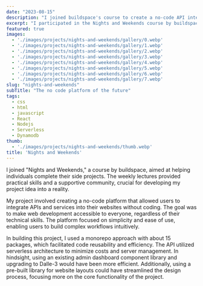 ```yaml
---
date: "2023-08-15"
description: "I joined buildspace's course to create a no-code API integration platform, using a monorepo and serverless architecture."
excerpt: "I participated in the Nights and Weekends course by buildspace, where I developed a no-code platform for API and service integration in websites, utilizing a monorepo approach and serverless architecture, while recognizing potential improvements for future efficiency."
featured: true
images:
  - './images/projects/nights-and-weekends/gallery/0.webp'
  - './images/projects/nights-and-weekends/gallery/1.webp'
  - './images/projects/nights-and-weekends/gallery/2.webp'
  - './images/projects/nights-and-weekends/gallery/3.webp'
  - './images/projects/nights-and-weekends/gallery/4.webp'
  - './images/projects/nights-and-weekends/gallery/5.webp'
  - './images/projects/nights-and-weekends/gallery/6.webp'
  - './images/projects/nights-and-weekends/gallery/7.webp'
slug: "nights-and-weekends"
subTitle: "The no code platform of the future"
tags:
  - css
  - html
  - javascript
  - React
  - Nodejs
  - Serverless
  - Dynamodb
thumb:
  - './images/projects/nights-and-weekends/thumb.webp'
title: 'Nights and Weekends'
---
```



I joined "Nights and Weekends," a course by buildspace, aimed at helping individuals complete their side projects. The weekly lectures provided practical skills and a supportive community, crucial for developing my project idea into a reality.

My project involved creating a no-code platform that allowed users to integrate APIs and services into their websites without coding. The goal was to make web development accessible to everyone, regardless of their technical skills. The platform focused on simplicity and ease of use, enabling users to build complex workflows intuitively.

In building this project, I used a monorepo approach with about 15 packages, which facilitated code reusability and efficiency. The API utilized serverless architecture to minimize costs and server management. In hindsight, using an existing admin dashboard component library and upgrading to Dalle-3 would have been more efficient. Additionally, using a pre-built library for website layouts could have streamlined the design process, focusing more on the core functionality of the project.

